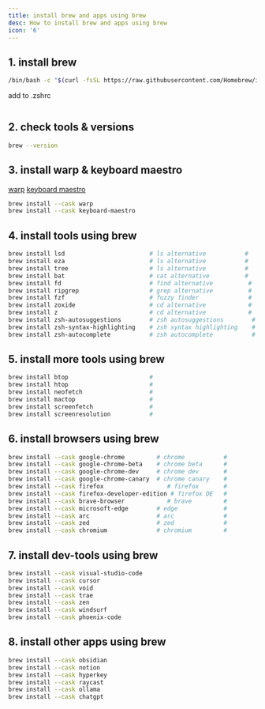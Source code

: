 ```yaml
---
title: install brew and apps using brew
desc: How to install brew and apps using brew
icon: '6'
---
```


## 1. install brew

```bash
/bin/bash -c "$(curl -fsSL https://raw.githubusercontent.com/Homebrew/install/HEAD/install.sh)"
```

add to .zshrc

```bash

```

## 2. check tools & versions

```bash
brew --version
```

## 3. install warp & keyboard maestro

[warp](https://www.warp.dev/)
[keyboard maestro](https://www.keyboardmaestro.com/)

```bash
brew install --cask warp
brew install --cask keyboard-maestro
```

## 4. install tools using brew

```bash
brew install lsd                        # ls alternative           # 
brew install eza                        # ls alternative           # 
brew install tree                       # ls alternative           # 
brew install bat                        # cat alternative          # 
brew install fd                         # find alternative          # 
brew install ripgrep                    # grep alternative          # 
brew install fzf                        # fuzzy finder              # 
brew install zoxide                     # cd alternative            # 
brew install z                          # cd alternative            # 
brew install zsh-autosuggestions        # zsh autosuggestions        # 
brew install zsh-syntax-highlighting    # zsh syntax highlighting    # 
brew install zsh-autocomplete           # zsh autocomplete           # 
```

## 5. install more tools using brew

```bash
brew install btop                       # 
brew install htop                       # 
brew install neofetch                   # 
brew install mactop                     # 
brew install screenfetch                # 
brew install screenresolution           # 
```

## 6. install browsers using brew

```bash
brew install --cask google-chrome         # chrome           # 
brew install --cask google-chrome-beta    # chrome beta      # 
brew install --cask google-chrome-dev     # chrome dev       # 
brew install --cask google-chrome-canary  # chrome canary    # 
brew install --cask firefox                  # firefox       # 
brew install --cask firefox-developer-edition # firefox DE   # 
brew install --cask brave-browser            # brave         # 
brew install --cask microsoft-edge        # edge             # 
brew install --cask arc                   # arc              # 
brew install --cask zed                   # zed              # 
brew install --cask chromium              # chromium         # 
```

## 7. install dev-tools using brew

```bash
brew install --cask visual-studio-code
brew install --cask cursor
brew install --cask void
brew install --cask trae
brew install --cask zen
brew install --cask windsurf
brew install --cask phoenix-code
```

## 8. install other apps using brew

```bash
brew install --cask obsidian
brew install --cask notion
brew install --cask hyperkey
brew install --cask raycast
brew install --cask ollama
brew install --cask chatgpt
```